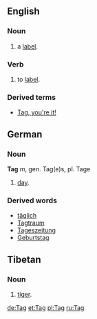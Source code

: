 == English ==
=== Noun ===

# a [[label]].

=== Verb ===

# to [[label]].

=== Derived terms ===
* [[Tag, you're it!]]

== German ==
=== Noun ===
'''Tag''' ''m'', gen. Tag(e)s, pl. Tage

# [[day]].

=== Derived words ===
* [[täglich]]
* [[Tagtraum]]
* [[Tageszeitung]]
* [[Geburtstag]]

== Tibetan ==
=== Noun ===
# [[tiger]].

[[de:Tag]]
[[et:Tag]]
[[pl:Tag]]
[[ru:Tag]]